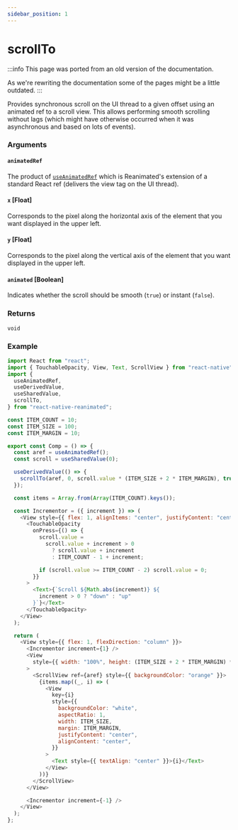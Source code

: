 ```yaml
---
sidebar_position: 1
---
```


# scrollTo

:::info
This page was ported from an old version of the documentation.

As we're rewriting the documentation some of the pages might be a little outdated.
:::

Provides synchronous scroll on the UI thread to a given offset using an animated ref to a scroll view. This allows performing smooth scrolling without lags (which might have otherwise occurred when it was asynchronous and based on lots of events).

### Arguments

#### `animatedRef`

The product of [`useAnimatedRef`](../hooks/useAnimatedRef) which is Reanimated's extension of a standard React ref (delivers the view tag on the UI thread).

#### `x` [Float]

Corresponds to the pixel along the horizontal axis of the element that you want displayed in the upper left.

#### `y` [Float]

Corresponds to the pixel along the vertical axis of the element that you want displayed in the upper left.

#### `animated` [Boolean]

Indicates whether the scroll should be smooth (`true`) or instant (`false`).

### Returns

`void`

### Example

```js
import React from "react";
import { TouchableOpacity, View, Text, ScrollView } from "react-native";
import {
  useAnimatedRef,
  useDerivedValue,
  useSharedValue,
  scrollTo,
} from "react-native-reanimated";

const ITEM_COUNT = 10;
const ITEM_SIZE = 100;
const ITEM_MARGIN = 10;

export const Comp = () => {
  const aref = useAnimatedRef();
  const scroll = useSharedValue(0);

  useDerivedValue(() => {
    scrollTo(aref, 0, scroll.value * (ITEM_SIZE + 2 * ITEM_MARGIN), true);
  });

  const items = Array.from(Array(ITEM_COUNT).keys());

  const Incrementor = ({ increment }) => (
    <View style={{ flex: 1, alignItems: "center", justifyContent: "center" }}>
      <TouchableOpacity
        onPress={() => {
          scroll.value =
            scroll.value + increment > 0
              ? scroll.value + increment
              : ITEM_COUNT - 1 + increment;

          if (scroll.value >= ITEM_COUNT - 2) scroll.value = 0;
        }}
      >
        <Text>{`Scroll ${Math.abs(increment)} ${
          increment > 0 ? "down" : "up"
        }`}</Text>
      </TouchableOpacity>
    </View>
  );

  return (
    <View style={{ flex: 1, flexDirection: "column" }}>
      <Incrementor increment={1} />
      <View
        style={{ width: "100%", height: (ITEM_SIZE + 2 * ITEM_MARGIN) * 2 }}
      >
        <ScrollView ref={aref} style={{ backgroundColor: "orange" }}>
          {items.map((_, i) => (
            <View
              key={i}
              style={{
                backgroundColor: "white",
                aspectRatio: 1,
                width: ITEM_SIZE,
                margin: ITEM_MARGIN,
                justifyContent: "center",
                alignContent: "center",
              }}
            >
              <Text style={{ textAlign: "center" }}>{i}</Text>
            </View>
          ))}
        </ScrollView>
      </View>

      <Incrementor increment={-1} />
    </View>
  );
};
```
